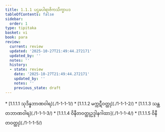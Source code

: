 ```yaml
---
title: 1.1.1 ပဌမပါရာဇိကသိက္ခာပဒ
tableOfContents: false
sidebar:
  order: 1
type: tipitaka
basket: vi
book: para
review:
  current: review
  updated: '2025-10-27T21:49:44.272171'
  updated_by: ''
  notes: ''
  history:
  - state: review
    date: '2025-10-27T21:49:44.272171'
    updated_by: ''
    notes: ''
    previous_state: draft
---
```



<ReviewStatus review={frontmatter.review} showDetails={true} />

<HypothesisAnnotation frontmatter={frontmatter} />

<DynamicBreadcrumb />



<TableOfContents book="para" section="1.1.1">
* [1.1.1.1 သုဒိန္နဘာဏဝါရ](./1-1-1-1/)
* [1.1.1.2 မက္ကဋီဝတ္ထု](./1-1-1-2/)
* [1.1.1.3 သန္ထတဘာဏဝါရ](./1-1-1-3/)
* [1.1.1.4 ဝိနီတဝတ္ထုဥဒ္ဒါနဂါထာ](./1-1-1-4/)
* [1.1.1.5 ဝိနီတဝတ္ထု](./1-1-1-5/)
</TableOfContents>